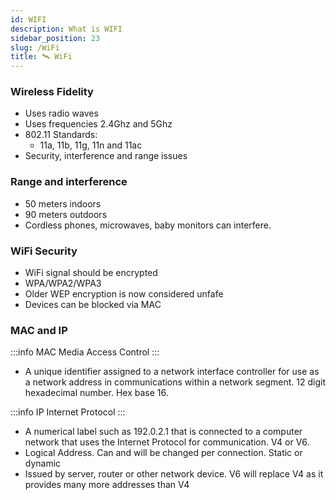 ```yaml
---
id: WIFI
description: What is WIFI
sidebar_position: 23
slug: /WiFi
title: 🛰️ WiFi
---
```


### Wireless Fidelity
- Uses radio waves 
- Uses frequencies 2.4Ghz and 5Ghz 
- 802.11 Standards: 
    - 11a, 11b, 11g, 11n and 11ac 
- Security, interference and range issues


### Range and interference
- 50 meters indoors
- 90 meters outdoors
- Cordless phones, microwaves, baby monitors can interfere. 


### WiFi Security
- WiFi signal should be encrypted
- WPA/WPA2/WPA3
- Older WEP encryption is now considered unfafe
- Devices can be blocked via MAC


### MAC and IP 

:::info MAC
Media Access Control
:::

- A unique identifier assigned to a network interface controller for use as a network address in communications within a network segment. 12 digit hexadecimal number. Hex base 16.

:::info IP
Internet Protocol
:::

- A numerical label such as 192.0.2.1 that is connected to a computer network that uses the Internet Protocol for communication. V4 or V6.
- Logical Address. Can and will be changed per connection. Static or dynamic
- Issued by server, router or other network device. V6 will replace V4 as it provides many more addresses than V4